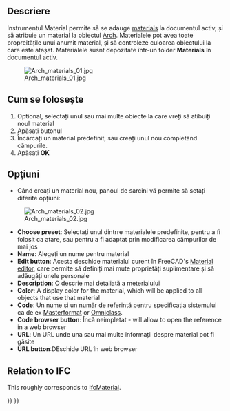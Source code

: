 <languages/>

<div class="mw-translate-fuzzy">
{{docnav/ro
|[[Arch_CompSetMaterial/ro|Arch CompSetMaterial]]
|[[Arch_MultiMaterial/ro|Multi-Material]]
|[[Arch_Workbench/ro|Arch]]
|IconL=Arch_CompSetMaterial.png 
|IconC=Workbench_Arch.svg 
|IconR=Arch_MultiMaterial.png
}}
</div>

{{VeryImportantMessage|THIS COMMAND IS OBSOLETE<br>
It is not available in {{VersionPlus|1.0}}. Use [[BIM_Material|BIM Material]] instead.}}

<div class="mw-translate-fuzzy">
{{GuiCommand
|Name=Arch SetMaterial
|Workbenches=[[Arch_Workbench/ro|Arch]]
|MenuLocation=Arch → Set material...
|Shortcut={{KEY|M}} {{KEY|T}}
}}
</div>

<span id="Description"></span>
==Descriere==

<div class="mw-translate-fuzzy">
Instrumentul Material permite să se adauge  [[Material|materials]] la documentul activ, și să atribuie un material la obiectul [[Arch_Workbench/ro|Arch]]. Materialele pot avea toate propreitățile unui anumit material, și să controleze culoarea obiectului la care este atașat. Materialele susnt depozitate într-un folder  '''Materials''' în documentul activ.
</div>

[[Image:Arch materials 01.jpg]]

<span id="Usage"></span>
<div class="mw-translate-fuzzy">
== Cum se folosește ==
</div>

<div class="mw-translate-fuzzy">
# Optional, selectați unul sau mai multe obiecte la care vreți să atibuiți noul material
# Apăsați butonul  {{KEY|[[Image:Arch SetMaterial.png|16px]] [[Arch SetMaterial|Set Material]]}} 
# Încărcați un material predefinit, sau creați unul nou completând câmpurile.
# Apăsați '''OK'''
</div>

<span id="Options"></span>
== Opţiuni ==

* Când creați un material nou, panoul de sarcini vă permite să setați diferite opțiuni:

[[Image:Arch materials 02.jpg]]

<div class="mw-translate-fuzzy">
* '''Choose preset''': Selectați unul dintrre materialele predefinite, pentru a fi folosit ca atare, sau pentru a fi adaptat prin modificarea câmpurilor de mai jos
* '''Name''': Alegeți un nume pentru material
* '''Edit button''': Acesta deschide materialul curent în FreeCAD's [[FEM_MaterialEditor|Material editor]], care permite să definiți mai mute proprietăți suplimentare și să adăugăți unele personale
* '''Description''': O descrie mai detaliată a meterialului 
* '''Color''': A display color for the material, which will be applied to all objects that use that material
* '''Code''': Un nume și un număr de referință pentru specificația sistemului ca de ex [https://en.wikipedia.org/wiki/MasterFormat Masterformat] or [http://www.omniclass.org/ Omniclass].
* '''Code browser button''': Încă neimpletat - will allow to open the reference in a web browser
* '''URL''': Un URL unde una sau mai multe informații despre material pot fi găsite
* '''URL button''':DEschide URL în web browser
</div>

== Relation to IFC ==

This roughly corresponds to [https://standards.buildingsmart.org/IFC/DEV/IFC4_2/FINAL/HTML/link/ifcmaterial.htm IfcMaterial].


<div class="mw-translate-fuzzy">
{{docnav/ro
|[[Arch_CompSetMaterial/ro|Arch CompSetMaterial]]
|[[Arch_MultiMaterial/ro|Multi-Material]]
|[[Arch_Workbench/ro|Arch]]
|IconL=Arch_CompSetMaterial.png 
|IconC=Workbench_Arch.svg 
|IconR=Arch_MultiMaterial.png
}}
</div>

{{BIM_Tools_navi{{#translation:}}}}
{{Userdocnavi{{#translation:}}}}